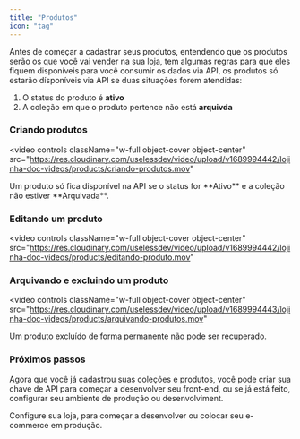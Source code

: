 ```yaml
---
title: "Produtos"
icon: "tag"
---
```


Antes de começar a cadastrar seus produtos, entendendo que os produtos serão
os que você vai vender na sua loja, tem algumas regras para que eles fiquem
disponíveis para você consumir os dados via API, os produtos só estarão dísponíveis
via API se duas situações forem atendidas:

1. O status do produto é **ativo**
2. A coleção em que o produto pertence não está **arquivda**

### Criando produtos

<video
  controls
  className="w-full object-cover object-center"
  src="https://res.cloudinary.com/uselessdev/video/upload/v1689994442/lojinha-doc-videos/products/criando-produtos.mov"
></video>

<Warning>
  Um produto só fica disponível na API se o status for **Ativo** e a coleção não
  estiver **Arquivada**.
</Warning>

### Editando um produto

<video
  controls
  className="w-full object-cover object-center"
  src="https://res.cloudinary.com/uselessdev/video/upload/v1689994442/lojinha-doc-videos/products/editando-produto.mov"
></video>

### Arquivando e excluindo um produto

<video
  controls
  className="w-full object-cover object-center"
  src="https://res.cloudinary.com/uselessdev/video/upload/v1689994443/lojinha-doc-videos/products/arquivando-produtos.mov"
></video>

<Warning>
  Um produto excluído de forma permanente não pode ser recuperado.
</Warning>

### Próximos passos

Agora que você já cadastrou suas coleções e produtos, você pode criar sua chave de API para
começar a desenvolver seu front-end, ou se já está feito, configurar seu ambiente de produção ou desenvolviment.

<CardGroup cols={2}>
  <Card title="Configurações" icon="gear" href="/features/settings">
    Configure sua loja, para começar a desenvolver ou colocar seu e-commerce em
    produção.
  </Card>
</CardGroup>
